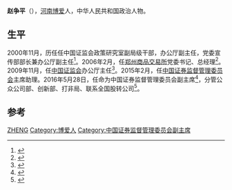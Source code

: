 '''赵争平'''（{{bd|1962年|10月||}}），[[河南|河南]][[博爱|博爱]]人，中华人民共和国政治人物。

== 生平 ==
2000年11月，历任任中国证监会政策研究室副局级干部，办公厅副主任，党委宣传部部长兼办公厅副主任<ref>{{cite book|editor=中国金融学会|title=中国金融年鉴 2005|date=2005年11月|publisher=中国金融年鉴编辑部|pages=467|accessdate=2016-05-28}}</ref>。2006年2月，任[[郑州商品交易所|郑州商品交易所]]党委书记、总经理<ref>{{cite book|editor=河南金融年鉴编辑部|title=河南金融年鉴 2006|date=2007年1月|publisher=郑州：中州古籍出版社|isbn=978-7-5348-2696-2|pages=811|accessdate=2016-05-28}}</ref>。2009年11月，任[[中国证监会|中国证监会]]办公厅主任<ref>{{cite news|title=国务院任命赵争平为证监会副主席|url=http://politics.people.com.cn/n1/2016/0528/c1001-28387129.html|accessdate=2016-05-28|agency=人民网|archive-date=2017-03-05|archive-url=https://web.archive.org/web/20170305001945/http://politics.people.com.cn/n1/2016/0528/c1001-28387129.html|dead-url=no}}</ref>。2015年2月，任[[中国证券监督管理委员会|中国证券监督管理委员会]]主席助理。2016年5月28日，任命为中国证券监督管理委员会副主席<ref>{{cite news|title=国务院任命赵争平为证监会副主席|url=http://finance.ifeng.com/a/20160528/14435613_0.shtml|accessdate=2016-05-28|agency=凤凰网|archive-date=2017-03-05|archive-url=https://web.archive.org/web/20170305004438/http://finance.ifeng.com/a/20160528/14435613_0.shtml|dead-url=no}}</ref>，分管公众公司部、创新部、打非局、联系全国股转公司<ref>{{cite news|title=国务院任命赵争平为证监会副主席|url=http://stock.hexun.com/2016-05-28/184114373.html|accessdate=2016-05-28|agency=和讯网|date=2016-05-28|archive-date=2017-03-05|archive-url=https://web.archive.org/web/20170305031724/http://stock.hexun.com/2016-05-28/184114373.html|dead-url=no}}</ref>。

==参考==
{{reflist}}

{{DEFAULTSORT:ZH赵}}
[[Category:赵姓|ZHENG]]
[[Category:博爱人|Category:博爱人]]
[[Category:中国证券监督管理委员会副主席|Category:中国证券监督管理委员会副主席]]